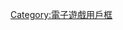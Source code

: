 {{Userbox
  |border-c = #000000
  |border-s = 1
  |id-c     = #FFFFFF
  |id-s     = 12
  |id-fc    = #000000
  |info-c   = #87cefa
  |info-s   = 8
  |id       = Doom3
  |info     = 這位用戶喜歡玩'''[[毀滅戰士3]]'''。
}}<noinclude>

{{DEFAULTSORT:Doom 3}}
[[Category:電子遊戲用戶框]]
</noinclude>